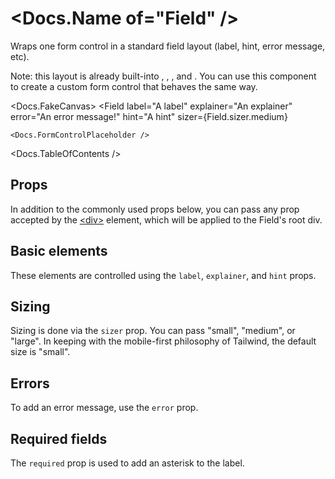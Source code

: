 


<Meta of={Stories} />

# <Docs.Name of="Field" />

Wraps one form control in a standard field layout (label, hint, error message,
etc).

<div>
  Note: this layout is already built-into <Docs of="Select" />,
  <Docs of="Slider" />, <Docs of="Text" />, and <Docs of="Textarea" />. You can
  use this component to create a custom form control that behaves the same way.
</div>

<Docs.FakeCanvas>
  <Field
    label="A label"
    explainer="An explainer"
    error="An error message!"
    hint="A hint"
    sizer={Field.sizer.medium}
  >
    <Docs.FormControlPlaceholder />
  </Field>
</Docs.FakeCanvas>

<Docs.TableOfContents />

## Props

In addition to the commonly used props below, you can pass any prop accepted by
the [&lt;div&gt;](htps://react.dev/reference/react-dom/components/common)
element, which will be applied to the Field's root div.

<ArgTypes of={Field} sort="requiredFirst" />

## Basic elements

These elements are controlled using the `label`, `explainer`, and `hint` props.

<Canvas of={Stories.Basic} sourceState="shown" />

## Sizing

Sizing is done via the `sizer` prop. You can pass "small", "medium", or "large".
In keeping with the mobile-first philosophy of Tailwind, the default size is
"small".

<Canvas of={Stories.AllSizes} />

## Errors

To add an error message, use the `error` prop.

<Canvas of={Stories.Error} />

## Required fields

The `required` prop is used to add an asterisk to the label.

<Canvas of={Stories.Required} />
